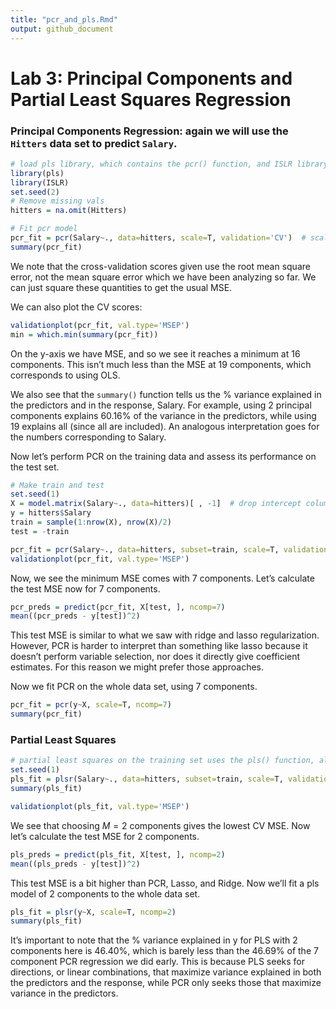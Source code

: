 ```yaml
---
title: "pcr_and_pls.Rmd"
output: github_document
---
```


# Lab 3: Principal Components and Partial Least Squares Regression

### Principal Components Regression: again we will use the `Hitters` data set to predict `Salary`.

```r
# load pls library, which contains the pcr() function, and ISLR library
library(pls)
library(ISLR)
set.seed(2)
# Remove missing vals
hitters = na.omit(Hitters)
```

```r
# Fit pcr model
pcr_fit = pcr(Salary~., data=hitters, scale=T, validation='CV')  # scale=T standardizes each predictor, and validation='CV' employs 10-fold CV to choose M, the number of principal components
summary(pcr_fit)
```

We note that the cross-validation scores given use the root mean square error, not the mean square error which we have been analyzing so far. We can just square these quantities to get the usual MSE.

We can also plot the CV scores:

```r
validationplot(pcr_fit, val.type='MSEP')
min = which.min(summary(pcr_fit))
```

On the y-axis we have MSE, and so we see it reaches a minimum at 16 components. This isn't much less than the MSE at 19 components, which corresponds to using OLS. 

We also see that the `summary()` function tells us the % variance explained in the predictors and in the response, Salary. For example, using 2 principal components explains 60.16% of the variance in the predictors, while using 19 explains all (since all are included). An analogous interpretation goes for the numbers corresponding to Salary.

Now let's perform PCR on the training data and assess its performance on the test set.

```r
# Make train and test
set.seed(1)
X = model.matrix(Salary~., data=hitters)[ , -1]  # drop intercept column
y = hitters$Salary
train = sample(1:nrow(X), nrow(X)/2)
test = -train

pcr_fit = pcr(Salary~., data=hitters, subset=train, scale=T, validation='CV')
validationplot(pcr_fit, val.type='MSEP')
```

Now, we see the minimum MSE comes with 7 components. Let's calculate the test MSE now for 7 components.

```r
pcr_preds = predict(pcr_fit, X[test, ], ncomp=7)
mean((pcr_preds - y[test])^2)
```

This test MSE is similar to what we saw with ridge and lasso regularization. However, PCR is harder to interpret than something like lasso because it doesn't perform variable selection, nor does it directly give coefficient estimates. For this reason we might prefer those approaches.

Now we fit PCR on the whole data set, using 7 components. 

```r
pcr_fit = pcr(y~X, scale=T, ncomp=7)
summary(pcr_fit)
```

### Partial Least Squares

```r
# partial least squares on the training set uses the pls() function, also in the pls library
set.seed(1)
pls_fit = plsr(Salary~., data=hitters, subset=train, scale=T, validation='CV')
summary(pls_fit)
```

```r
validationplot(pls_fit, val.type='MSEP')
```

We see that choosing $M = 2$ components gives the lowest CV MSE. Now let's calculate the test MSE for 2 components.

```r
pls_preds = predict(pls_fit, X[test, ], ncomp=2)
mean((pls_preds - y[test])^2)
```

This test MSE is a bit higher than PCR, Lasso, and Ridge. Now we'll fit a pls model of 2 components to the whole data set.

```r
pls_fit = plsr(y~X, scale=T, ncomp=2)
summary(pls_fit)
```

It's important to note that the % variance explained in y for PLS with 2 components here is 46.40%, which is barely less than the 46.69% of the 7 component PCR regression we did early. This is because PLS seeks for directions, or linear combinations, that maximize variance explained in both the predictors and the response, while PCR only seeks those that maximize variance in the predictors.